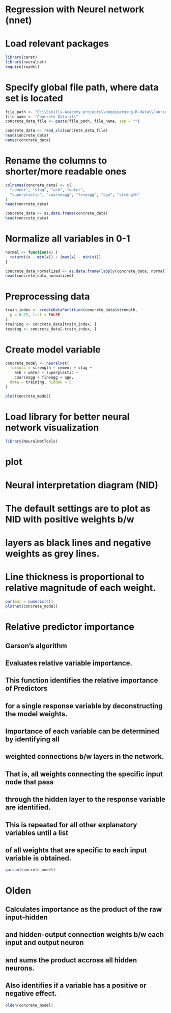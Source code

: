 # Regression with Neurel network (nnet)

# Load relevant packages
```r
library(caret)
library(neuralnet)
require(readxl)
```
# Specify global file path, where data set is located
```r
file_path <- "E:\\Eskills-Academy-projects\\deepLearning-R-data\\Course-Data\\"
file_name <- "Concrete_Data.xls"
concrete_data_file <- paste(file_path, file_name, sep = "")
```
```r
concrete_data <- read_xls(concrete_data_file)
head(concrete_data)
names(concrete_data)
```
# Rename the columns to shorter/more readable ones
```r
colnames(concrete_data) <- c(
  "cement", "slag", "ash", "water",
  "superplastic", "coarseagg", "fineagg", "age", "strength"
)
head(concrete_data)
```

```r
concrete_data <- as.data.frame(concrete_data)
head(concrete_data)
```
# Normalize all variables in 0-1 
```r
normal <- function(x) {
  return((x - min(x)) / (max(x) - min(x)))
}
```
```r
concrete_data_normalized <- as.data.frame(lapply(concrete_data, normal))
head(concrete_data_normalized)
```

# Preprocessing data
```r
train_index <- createDataPartition(concrete_data$strength,
  p = 0.75, list = FALSE
)
training <- concrete_data[train_index, ]
testing <- concrete_data[-train_index, ]
```

# Create model variable 
```r
concrete_model <- neuralnet(
  formula = strength ~ cement + slag +
    ash + water + superplastic +
    coarseagg + fineagg + age,
  data = training, hidden = 5
)
```
```r
plot(concrete_model)
```

# Load library for better neural network visualization
```r
library(NeuralNetTools)
```
# plot
# Neural interpretation diagram (NID)
# The default settings are to plot as NID with positive weights b/w
# layers as black lines and negative weights as grey lines.
# Line thickness is proportional to relative magnitude of each weight.

```r
par(mar = numeric(4))
plotnet(concrete_model)
```

# Relative predictor importance

## Garson's algorithm
## Evaluates relative variable importance.
## This function identifies the relative importance of Predictors
## for a single response variable by deconstructing the model weights.

## Importance of each variable can be determined by identifying all
## weighted connections b/w layers in the network.
## That is, all weights connecting the specific input node that pass 
## through  the hidden layer to the response variable are identified.
## This is repeated for all other explanatory variables until a list
## of all weights that are specific to each input variable is obtained.
```r
garson(concrete_model)
```

# Olden
## Calculates importance as the product of the raw input-hidden
## and hidden-output connection weights b/w each input and output neuron 
## and sums the product accross all hidden neurons.
## Also identifies if a variable has a positive or negative effect.
```r
olden(concrete_model)
```